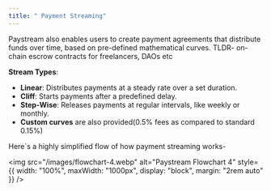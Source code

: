 ```yaml
---
title: " Payment Streaming"
---
```


Paystream also enables users to create payment agreements that distribute funds over time, based on pre-defined mathematical curves. TLDR- on-chain escrow contracts for freelancers, DAOs etc

**Stream Types**:

- **Linear**: Distributes payments at a steady rate over a set duration.
- **Cliff**: Starts payments after a predefined delay.
- **Step-Wise**: Releases payments at regular intervals, like weekly or monthly.
- **Custom curves** are also provided(0.5% fees as compared to standard 0.15%)

Here\`s a highly simplified flow of how payment streaming works-

<img src="/images/flowchart-4.webp" alt="Paystream Flowchart 4" style={{ width: "100%", maxWidth: "1000px", display: "block", margin: "2rem auto" }} />